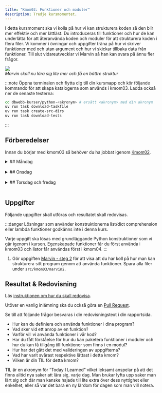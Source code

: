 ```yaml
---
title: "Kmom03: Funktioner och moduler"
description: Tredje kursmomentet.
---
```



I detta kursmoment ska vi kolla på hur vi kan strukturera koden så den blir mer effektiv och mer lättläst. Du introduceras till funktioner och hur de kan underlätta för att återanvända koden och moduler för att strukturera koden i flera filer. Vi kommer i övningar och uppgifter träna på hur vi skriver funktioner med och utan argument och hur vi skickar tillbaka data från funktioner. Till slut vidareutvecklar vi Marvin så han kan svara på ännu fler frågor.

![](/website/img/func-module.png)  
*Marvin skall nu lära sig lite mer och få en bättre struktur*

:::note
Öppna terminalen och flytta dig till din kursmapp och kör följande kommando för att skapa katalogerna som används i kmom03. Ladda också ner de senaste testerna:


```bash
cd dbwebb-kurser/python-<akronym> # ersätt <akronym> med din akronym
uv run task download-taskfile
uv run task create-src-dirs
uv run task download-tests
```
:::


## Förberedelser
Innan du börjar med kmom03 så behöver du ha jobbat igenom [Kmom02](/website/kmom/kmom02).
<br/>



<details>
<summary>
## Måndag
</summary>

:::tip
När du ska jobba med kursen är det lättast om du öppnar VSCode från terminalen innan du börjar jobba.

```bash
cd dbwebb-kurser/python-<din akronym>
code .
```

Använd `practice` eller `practice_validation`, om du vill validera din kod, mappen i kmom03 katalogen för att skriva övningskod.
:::


#### Att göra

Vi fortsätter att läsa i boken [Python for Everybody: Exploring data in Python3](/website/laromaterial/böcker/).

<Steps>  

1. Läs och jobba igenom följande kapitel i boken (alternativt kolla på videorna):
    * Ch4 Function

    :::tip
    Vi påminner om att det inte räcker inte med att bara läsa. Du behöver  experimentera med koden. Gör övningarna i boken. Testa ändra saker och se vad som händer. 
    :::

1. Jobba igenom artikeln/övningen [Funktioner, argument och returvärden](../../laromaterial/övning/funktioner-argument-och-returvarden_v2) för att träna på hur du skapar funktioner. De exempelprogram du gör kan du spara i ditt kursrepo under `src/kmom03/practice`

2. Jobba igenom övningen [LEGB regeln och scopes i Python](../../laromaterial/övning/legb-regeln-och-scopes) som handlar hur python hanterar scope och var variabler är tillgängliga. De exempelprogram du gör kan du spara i ditt kursrepo under `src/kmom03/practice`

</Steps>


</details>
<br/>



<details>
<summary>
## Onsdag
</summary>

Jobba igenom [seminarium kmom03](/website/laromaterial/seminarium/kmom03). Det görs på onsdagens lektion.

</details>
<br/>


<details>
<summary>
## Torsdag och fredag
</summary>


### Att göra

<Steps>

1. Jobba igenom artikeln/övningen [Moduler i Python](../../laromaterial/övning/moduler-i-python) för att bekanta dig med ett sätt att strukturera koden i Python. De exempelprogram du gör kan du spara i ditt kursrepo under `me/kmom03/practice` då koden bygger på övningen från måndag.


1. Lös uppgifterna under [Uppgifter](#uppgifter).

</Steps>

</details>
<br/>


## Uppgifter

Följande uppgifter skall utföras och resultatet skall redovisas.

:::danger
Lösningar som använder konstruktionerna list/dict comprehension eller lambda funktioner godkänns inte i denna kurs.

Varje uppgift ska lösas med grundläggande Python konstruktioner som vi går igenom i kursen. Egenskapade funktioner får du först använda i kmom03 och listor får användas först i kmom04.
:::

1. Gör uppgiften [Marvin - steg 2](../../laromaterial/uppgift/marvin2) för att visa att du har koll på hur man kan strukturera sitt program genom att använda funktioner. Spara alla filer under `src/kmom03/marvin2`.




## Resultat & Redovisning

Läs [instruktionen om hur du skall redovisa](/website/laromaterial/instruktion/resultat-och-redovisning).

Utöver en vanlig inlämning ska du också göra en [Pull Request](/website/laromaterial/instruktion/gor-en-pr/).

Se till att följande frågor besvaras i din redovisningstext i din rapportsida.

- Hur kan du definiera och använda funktioner i dina program?
- Vad sker vid ett anrop av en funktion?
- Varför vill vi använda funktioner i vår kod?
- Har du fått förståelse för hur du kan paketera funktioner i moduler och hur du kan få tillgång till funktioner som finns i en modul?
- Hur har det gått det med valideringen av uppgifterna?
- Vad har varit svårast respektive lättast i detta kmom?
- Vilken är din TIL för detta kmom?

TIL är en akronym för “Today I Learned” vilket leksamt anspelar på att det finns alltid nya saker att lära sig, varje dag. Man brukar lyfta upp saker man lärt sig och där man kanske hajade till lite extra över dess nyttighet eller enkelhet, eller så var det bara en ny lärdom för dagen som man vill notera.



